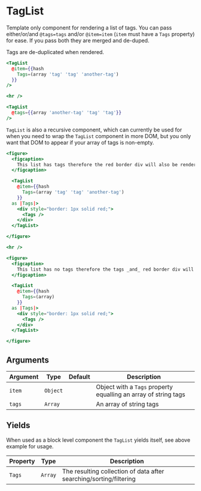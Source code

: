 # TagList

Template only component for rendering a list of tags. You can pass either/or/and `@tags=tags` and/or `@item=item` (`item` must have a `Tags` property) for ease. If you pass both they are merged and de-duped.

Tags are de-duplicated when rendered.

```hbs preview-template
<TagList
  @item={{hash
    Tags=(array 'tag' 'tag' 'another-tag')
  }}
/>

<hr />

<TagList
  @tags={{array 'another-tag' 'tag' 'tag'}}
/>
```

`TagList` is also a recursive component, which can currently be used for when you need to wrap the `TagList` component in more DOM, but you only want that DOM to appear if your array of tags is non-empty.


```hbs preview-template
<figure>
  <figcaption>
    This list has tags therefore the red border div will also be rendered.
  </figcaption>

  <TagList
    @item={{hash
      Tags=(array 'tag' 'tag' 'another-tag')
    }}
  as |Tags|>
    <div style="border: 1px solid red;">
      <Tags />
    </div>
  </TagList>

</figure>

<hr />

<figure>
  <figcaption>
    This list has no tags therefore the tags _and_ red border div will **not** be rendered.
  </figcaption>

  <TagList
    @item={{hash
      Tags=(array)
    }}
  as |Tags|>
    <div style="border: 1px solid red;">
      <Tags />
    </div>
  </TagList>

</figure>
```

## Arguments

| Argument | Type | Default | Description |
| --- | --- | --- | --- |
| `item` | `Object` |  | Object with a `Tags` property equalling an array of string tags |
| `tags` | `Array` |  | An array of string tags |

## Yields

When used as a block level component the `TagList` yields itself, see above example for usage.

| Property | Type | Description |
| --- | --- | --- |
| `Tags` | `Array` | The resulting collection of data after searching/sorting/filtering |
